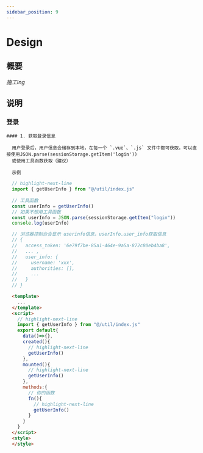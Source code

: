 ---
sidebar_position: 9
---
# Design

## 概要

  *施工ing*

## 说明

### 登录
    #### 1. 获取登录信息

      用户登录后，用户信息会储存到本地，在每一个 `.vue`、`.js` 文件中都可获取。可以直接使用JSON.parse(sessionStorage.getItem('login'))
      或使用工具函数获取（建议）

      示例
```js title=".js文件"
  // highlight-next-line
  import { getUserInfo } from "@/util/index.js"
  
  // 工具函数
  const userInfo = getUserInfo()
  // 如果不想用工具函数
  const userInfo = JSON.parse(sessionStorage.getItem("login"))
  console.log(userInfo)

  // 浏览器控制台会显示 userinfo信息，userInfo.user_info获取信息
  // {
  //   access_token: '6e79f7be-85a1-464e-9a5a-872c80eb4ba8',
  //   ... ,
  //   user_info: {
  //     username: 'xxx',
  //     authorities: [],
  //     ...
  //   }
  // }
```

```html title=".vue文件"
  <template>
    ...
  </template>  
  <script>
    // highlight-next-line
    import { getUserInfo } from "@/util/index.js"
    export default{
      data()=>{},
      created(){
        // highlight-next-line
        getUserInfo()
      },
      mounted(){
        // highlight-next-line
        getUserInfo()
      },
      methods:{
        // 你的函数
        fn(){
          // highlight-next-line
          getUserInfo()
        }
      }
    }
  </script>
  <style>
  </style>
```
